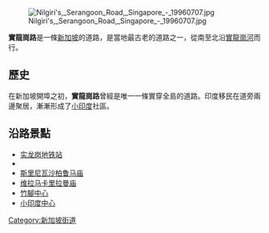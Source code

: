 {{多個問題|
{{expand|time=2015-11-29T13:28:17+00:00}}
{{unreferenced|time=2015-11-29T13:28:17+00:00}}
}}
{{Infobox street
|coordinates=
|metro      =
|namesake   =
|路牌类型    =Singapore
|中文道路名称=实龙岗路
|道路名称拼音=
|所在地区    =
|道路英文名  =Serangoon Rd
|图片        =
|图片说明    =
}}
[[File:Nilgiri's,_Serangoon_Road,_Singapore_-_19960707.jpg|thumb]]

'''實龍崗路'''是一條[[新加坡|新加坡]]的道路，是當地最古老的道路之一，從南至北沿[[實龍崗河|實龍崗河]]而行。

==歷史==
在新加坡開埠之初，'''實龍崗路'''曾經是唯一一條實穿全島的道路。印度移民在道旁兩邊聚居，漸漸形成了[[小印度|小印度]]社區。

==沿路景點==
* [[实龙岗地铁站|实龙岗地铁站]]
* {{tsl|en|Sri Vadapathira Kaliamman Temple|维达帕提雅卡雅曼兴都庙}}
* [[斯里尼瓦沙柏鲁马庙|斯里尼瓦沙柏鲁马庙]]
* [[维拉马卡里拉曼庙|维拉马卡里拉曼庙]]
* [[竹腳中心|竹腳中心]]
* [[小印度中心|小印度中心]]

{{新加坡主要道路}}

[[Category:新加坡街道|Category:新加坡街道]]
